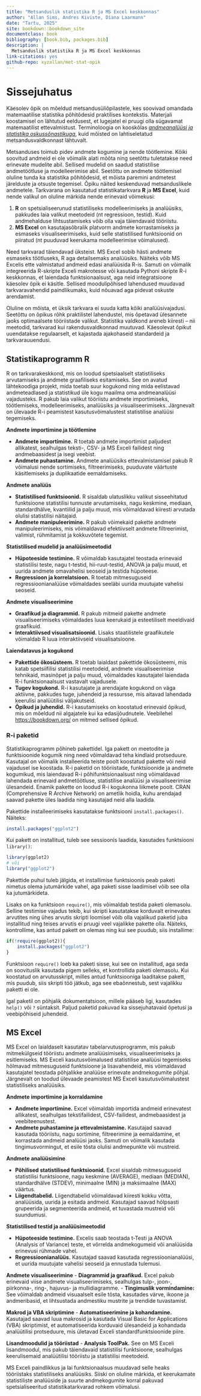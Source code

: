 ```yaml
--- 
title: "Metsanduslik statistika R ja MS Excel keskkonnas"
author: "Allan Sims, Andres Kiviste, Diana Laarmann"
date: "Tartu, 2025"
site: bookdown::bookdown_site
documentclass: book
bibliography: [book.bib, packages.bib]
description: |
  Metsanduslik statistika R ja MS Excel keskkonnas
link-citations: yes
github-repo: xyzallan/met-stat-opik
---
```


# Sissejuhatus  

Käesolev õpik on mõeldud metsandusüliõpilastele, kes soovivad omandada matemaatilise statistika põhitõdesid praktilises kontekstis. Materjali koostamisel on lähtutud eeldusest, et lugejatel ei pruugi olla sügavamat matemaatilist ettevalmistust. Terminoloogia on kooskõlas  *[andmeanalüüsi ja statistika oskussõnastikuga](https://sonaveeb.ee/ds/aso)*, kuid mõisted on lahtiseletatud metsandusvaldkonnast lähtuvalt.  

Metsanduses toimub pidev andmete kogumine ja nende töötlemine. Kõiki soovitud andmeid ei ole võimalik alati mõõta ning seetõttu tuletatakse need erinevate mudelite abil. Sellised mudelid on saadud statistilise andmetöötluse ja modelleerimise abil. Seetõttu on andmete töötlemisel oluline tunda ka statistika põhitõdesid, et mõista paremini andmetest järelduste ja otsuste tegemisel. Õpiku näited keskenduvad metsanduslikele andmetele. Tarkvarana on kasutatud statistikatarkvara **R** ja **MS Excel**, kuid nende valikul on oluline märkida nende erinevaid võimekusi:  

1. **R** on spetsialiseerunud statistiliseks modelleerimiseks ja analüüsiks, pakkudes laia valikut meetodeid (nt regressioon, testid). Kuid andmehalduse lihtsustamiseks võib olla vaja täiendavaid tööriistu.  
2. **MS Excel** on kasutajasõbralik platvorm andmete korrastamiseks ja esmaseks visualiseerimiseks, kuid selle statistilised funktsioonid on piiratud (nt puuduvad keerukama modelleerimise võimalused).  

Need tarkvarad täiendavad üksteist. MS Excel sobib hästi andmete esmaseks töötluseks, R aga detailsemaks analüüsiks. Näiteks võib MS Excelis ette valmistatud andmeid edasi analüüsida R-is. Samuti on võimalik integreerida R-skripte Exceli makrotesse või kasutada Pythoni skripte R-i keskkonnas, et laiendada funktsionaalsust, aga neid integratsioone käesolev õpik ei käsitle. Sellised moodulipõhised lahendused muudavad tarkvaravahendid paindlikumaks, kuid nõuavad aga pidevat oskuste arendamist.  

Oluline on mõista, et üksik tarkvara ei suuda katta kõiki analüüsivajadusi. Seetõttu on õpikus rõhk praktilistel lahendustel, mis õpetavad ülesannete jaoks optimaalsete tööriistade valikut. Statistika valdkond areneb kiiresti – nii meetodid, tarkvarad kui rakendusvaldkonnad muutuvad. Käesolevat õpikut uuendatakse regulaarselt, et kajastada ajakohaseid standardeid ja tarkvarauuendusi.  


## Statistikaprogramm R

R on tarkvarakeskkond, mis on loodud spetsiaalselt statistiliseks arvutamiseks ja andmete graafiliseks esitamiseks. See on avatud lähtekoodiga projekt, mida toetab suur kogukond ning mida eelistavad andmeteadlased ja statistikud üle kogu maailma oma andmeanalüüsi vajadusteks. R pakub laia valikut tööriistu andmete importimiseks, töötlemiseks, modelleerimiseks, analüüsiks ja visualiseerimiseks. Järgnevalt on ülevaade R-i peamistest kasutusvõimalustest statistilise analüüsi tegemiseks.

**Andmete importimine ja töötlemine**

- **Andmete importimine.** R toetab andmete importimist paljudest allikatest, sealhulgas teksti-, CSV- ja MS Exceli failidest ning andmebaasidest ja isegi veebist.
- **Andmete puhastamine.** Andmete analüüsiks ettevalmistamisel pakub R võimalusi nende sortimiseks, filtreerimiseks, puuduvate väärtuste käsitlemiseks ja duplikaatide eemaldamiseks.

**Andmete analüüs**

- **Statistilised funktsioonid.** R sisaldab ulatuslikku valikut sisseehitatud funktsioone statistilisi tunnuste arvutamiseks, nagu keskmine, mediaan, standardhälve, kvantiilid ja palju muud, mis võimaldavad kiiresti arvutada olulisi statistilisi näitajaid.
- **Andmete manipuleerimine.** R pakub võimekaid pakette andmete manipuleerimiseks, mis võimaldavad efektiivselt andmete filtreerimist, valimist, rühmitamist ja kokkuvõtete tegemist.

**Statistilised mudelid ja analüüsimeetodid**

- **Hüpoteeside testimine.** R võimaldab kasutajatel teostada erinevaid statistilisi teste, nagu t-testid, hii-ruut-testid, ANOVA ja palju muud, et uurida andmete omavahelisi seoseid ja testida hüpoteese.
- **Regressioon ja korrelatsioon.** R toetab mitmesuguseid regressioonianalüüse võimaldades seeläbi uurida muutujate vahelisi seoseid.

**Andmete visualiseerimine**

- **Graafikud ja diagrammid.** R pakub mitmeid pakette andmete visualiseerimiseks võimaldades luua keerukaid ja esteetiliselt meeldivaid graafikuid.
- **Interaktiivsed visualisatsioonid.** Lisaks staatilistele graafikutele võimaldab R luua interaktiivseid visualisatsioone.

**Laiendatavus ja kogukond**

- **Pakettide ökosüsteem.** R toetab laialdast pakettide ökosüsteemi, mis katab spetsiifilisi statistilisi meetodeid, andmete visualiseerimise tehnikaid, masinõpet ja palju muud, võimaldades kasutajatel laiendada R-i funktsionaalsust vastavalt vajadusele.
- **Tugev kogukond.** R-i kasutajate ja arendajate kogukond on väga aktiivne, pakkudes tuge, juhendeid ja ressursse, mis aitavad lahendada keerulisi analüütilisi väljakutseid. 
- **Õpikud ja juhendid.** R-i kasutamiseks on koostatud erinevaid õpikud, mis on mõeldud nii algajatele kui ka edasijõudnutele. Veebilehel [https://bookdown.org/](https://bookdown.org/) on mitmed sellised õpikud.


### R-i paketid

Statistikaprogramm põhineb pakettidel. Iga pakett on meetodite ja funktsioonide kogumik ning need võimaldavad teha kindlaid protseduure. Kasutajal on võimalik installeerida teiste poolt koostatud pakette või neid vajadusel ise koostada. R-i paketid on tööriistade, funktsioonide ja andmete kogumikud, mis laiendavad R-i põhifunktsionaalsust ning võimaldavad lahendada erinevaid andmetöötluse, statistilise analüüsi ja visualiseerimise ülesandeid. Enamik pakette on loodud R-i kogukonna liikmete poolt. CRAN (Comprehensive R Archive Network) on ametlik hoidla, kuhu arendajad saavad pakette üles laadida ning kasutajad neid alla laadida.

Pakettide installeerimiseks kasutatakse funktsiooni `install.packages()`. Näiteks:

```r
install.packages("ggplot2")
```

Kui pakett on installitud, tuleb see sessioonis laadida, kasutades funktsiooni `library()`:

```r
library(ggplot2) 
# või
library("ggplot2")
```

Pakettide puhul tuleb jälgida, et installimise funktsioonis peab paketi nimetus olema jutumärkide vahel, aga paketi sisse laadimisel võib see olla ka jutumärkideta.

Lisaks on ka funktsioon `require()`, mis võimaldab testida paketi olemasolu. Selline testimise vajadus tekib, kui skripti kasutatakse korduvalt erinevates arvutites ning ühes arvutis skripti loomisel võib olla vajalikud paketid juba installitud ning teises arvutis ei pruugi veel vajalikke pakette olla. Näiteks, kontrollime, kas antud pakett on olemas ning kui see puudub, siis installime:

```r
if(!require(ggplot2)){
    install.packages("ggplot2")    
}
```

Funktsioon `require()` loeb ka paketi sisse, kui see on installitud, aga seda on soovituslik kasutada pigem selleks, et kontrollida paketi olemasolu. Kui koostatud on arvutusskript, milles antud funktsiooniga laaditakse pakett, mis puudub, siis skripti töö jätkub, aga see ebaõnnestub, sest vajalikku paketti ei ole. 


Igal paketil on põhjalik dokumentatsioon, millele pääseb ligi, kasutades `help()` või `?` süntaksit. Paljud paketid pakuvad ka sissejuhatavaid õpetusi ja veebipõhiseid juhendeid.

## MS Excel

MS Excel on laialdaselt kasutatav tabelarvutusprogramm, mis pakub mitmekülgseid tööriistu andmete analüüsimiseks, visualiseerimiseks ja esitlemiseks. MS Exceli kasutusvõimalused statistilise analüüsi tegemiseks hõlmavad mitmesuguseid funktsioone ja lisavahendeid, mis võimaldavad kasutajatel teostada põhjalikke analüüse erinevate andmekogumite põhjal. Järgnevalt on toodud ülevaade peamistest MS Exceli kasutusvõimalustest statistiliseks analüüsiks.

**Andmete importimine ja korraldamine**

- **Andmete importimine.** Excel võimaldab importida andmeid erinevatest allikatest, sealhulgas tekstifailidest, CSV-failidest, andmebaasidest ja veebiteenustest.
- **Andmete puhastamine ja ettevalmistamine.** Kasutajad saavad kasutada tööriistu, nagu sortimine, filtreerimine ja eemaldamine, et korrastada andmeid analüüsi jaoks. Samuti on võimalik kasutada tingimusvormingut, et esile tõsta olulisi andmepunkte või mustreid.

**Andmete analüüsimine**

- **Põhilised statistilised funktsioonid.** Excel sisaldab mitmesuguseid statistilisi funktsioone, nagu keskmine (AVERAGE), mediaan (MEDIAN), standardhälve (STDEV), minimaalne (MIN) ja maksimaalne (MAX) väärtus.
- **Liigendtabelid.** Liigendtabelid võimaldavad kiiresti kokku võtta, analüüsida, uurida ja esitada andmeid. Kasutajad saavad hõlpsasti grupeerida ja segmenteerida andmeid, et tuvastada mustreid või suundumusi.

**Statistilised testid ja analüüsimeetodid**

- **Hüpoteeside testimine.** Excelis saab teostada t-Testi ja ANOVA (Analysis of Variance) teste, et võrrelda andmekogumeid või analüüsida erinevusi rühmade vahel.
- **Regressioonianalüüs.** Kasutajad saavad kasutada regressioonianalüüsi, et uurida muutujate vahelisi seoseid ja ennustada tulemusi.

**Andmete visualiseerimine**
- **Diagrammid ja graafikud.** Excel pakub erinevaid viise andmete visualiseerimiseks, sealhulgas tulp-, joon-, piirkonna-, ring-, hajuvus- ja mullidiagramme.
- **Tingimuslik vormindamine:** See võimaldab andmeid visuaalselt esile tõsta, kasutades värve, ikoone ja andmeribasid, et lihtsustada andmestiku mustrite ja trendide tuvastamist.

**Makrod ja VBA skriptimine**
- **Automatiseerimine ja kohandamine.** Kasutajad saavad luua makrosid ja kasutada Visual Basic for Applications (VBA) skriptimist, et automatiseerida korduvaid ülesandeid ja kohandada analüütilisi protseduure, mis ületavad Exceli standardfunktsioonide piire.

**Lisandmoodulid ja tööriistad**
- **Analysis ToolPak.** See on MS Exceli lisandmoodul, mis pakub täiendavaid statistilisi funktsioone, sealhulgas keerulisemaid analüütilisi tööriistu ja statistilisi meetodeid.

MS Exceli paindlikkus ja lai funktsionaalsus muudavad selle heaks tööriistaks statistiliseks analüüsiks. Siiski on oluline märkida, et keerukamate statistiliste analüüside ja suurte andmekogumite korral pakuvad spetsialiseeritud statistikatarkvarad rohkem võimalusi.
